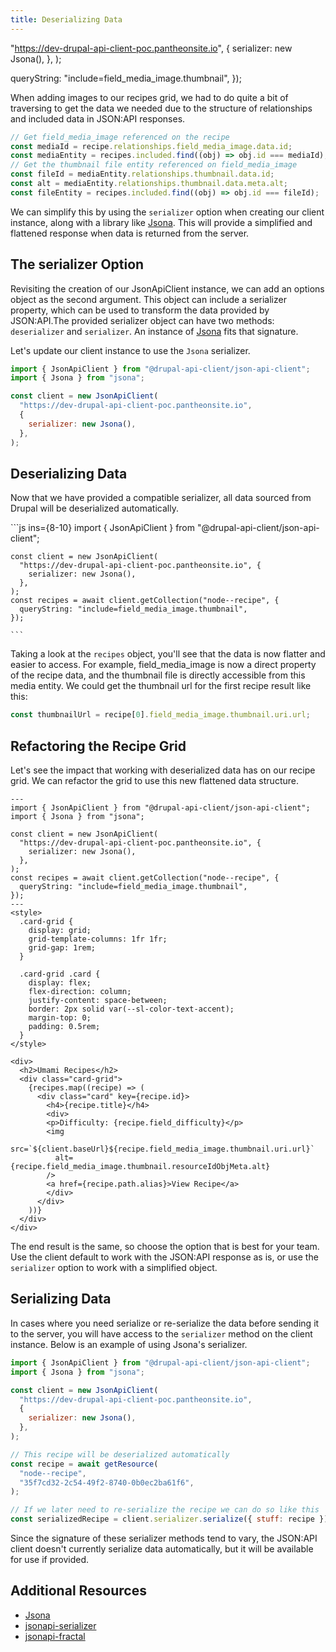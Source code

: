 ```yaml
---
title: Deserializing Data
---
```




  "https://dev-drupal-api-client-poc.pantheonsite.io",
  {
    serializer: new Jsona(),
  },
);

  queryString: "include=field_media_image.thumbnail",
});


When adding images to our recipes grid, we had to do quite a bit of traversing to get the data we needed due to the structure of relationships and included data in JSON:API responses.

```js
// Get field_media_image referenced on the recipe
const mediaId = recipe.relationships.field_media_image.data.id;
const mediaEntity = recipes.included.find((obj) => obj.id === mediaId);
// Get the thumbnail file entity referenced on field_media_image
const fileId = mediaEntity.relationships.thumbnail.data.id;
const alt = mediaEntity.relationships.thumbnail.data.meta.alt;
const fileEntity = recipes.included.find((obj) => obj.id === fileId);
```

We can simplify this by using the `serializer` option when creating our client instance, along with a library like [Jsona](https://www.npmjs.com/package/jsona). This will provide a simplified and flattened response when data is returned from the server.

## The serializer Option

Revisiting the creation of our JsonApiClient instance, we can add an options object as the second argument. This object can include a serializer property, which can be used to transform the data provided by JSON:API.The provided serializer object can have two methods: `deserializer` and `serializer`. An instance of [Jsona](https://www.npmjs.com/package/jsona) fits that signature.

Let's update our client instance to use the `Jsona` serializer.

```js
import { JsonApiClient } from "@drupal-api-client/json-api-client";
import { Jsona } from "jsona";

const client = new JsonApiClient(
  "https://dev-drupal-api-client-poc.pantheonsite.io",
  {
    serializer: new Jsona(),
  },
);
```

## Deserializing Data

Now that we have provided a compatible serializer, all data sourced from Drupal will be deserialized automatically.

<Tabs>
  <TabItem label="JS">
    ```js ins={8-10}
    import { JsonApiClient } from "@drupal-api-client/json-api-client";

    const client = new JsonApiClient(
      "https://dev-drupal-api-client-poc.pantheonsite.io", {
        serializer: new Jsona(),
      },
    );
    const recipes = await client.getCollection("node--recipe", {
      queryString: "include=field_media_image.thumbnail",
    });

    ```

  </TabItem>
  <TabItem label="Data">
    <JsonView client:only collapsed={1} src={recipes} />
  </TabItem>
</Tabs>

Taking a look at the `recipes` object, you'll see that the data is now flatter and easier to access. For example, field_media_image is now a direct property of the recipe data, and the thumbnail file is directly accessible from this media entity. We could get the thumbnail url for the first recipe result like this:

```js
const thumbnailUrl = recipe[0].field_media_image.thumbnail.uri.url;
```

## Refactoring the Recipe Grid

Let's see the impact that working with deserialized data has on our recipe grid. We can refactor the grid to use this new flattened data structure.

```astro live {6, 34, 36, 38, 40-41, 43, 46} ins={7-8}
---
import { JsonApiClient } from "@drupal-api-client/json-api-client";
import { Jsona } from "jsona";

const client = new JsonApiClient(
  "https://dev-drupal-api-client-poc.pantheonsite.io", {
    serializer: new Jsona(),
  },
);
const recipes = await client.getCollection("node--recipe", {
  queryString: "include=field_media_image.thumbnail",
});
---
<style>
  .card-grid {
    display: grid;
    grid-template-columns: 1fr 1fr;
    grid-gap: 1rem;
  }

  .card-grid .card {
    display: flex;
    flex-direction: column;
    justify-content: space-between;
    border: 2px solid var(--sl-color-text-accent);
    margin-top: 0;
    padding: 0.5rem;
  }
</style>

<div>
  <h2>Umami Recipes</h2>
  <div class="card-grid">
    {recipes.map((recipe) => (
      <div class="card" key={recipe.id}>
        <h4>{recipe.title}</h4>
        <div>
        <p>Difficulty: {recipe.field_difficulty}</p>
        <img
          src=`${client.baseUrl}${recipe.field_media_image.thumbnail.uri.url}`
          alt={recipe.field_media_image.thumbnail.resourceIdObjMeta.alt}
        />
        <a href={recipe.path.alias}>View Recipe</a>
        </div>
      </div>
    ))}
  </div>
</div>
```

The end result is the same, so choose the option that is best for your team. Use the client default to work with the JSON:API response as is, or use the `serializer` option to work with a simplified object.

## Serializing Data

In cases where you need serialize or re-serialize the data before sending it to the server, you will have access to the `serializer` method on the client instance. Below is an example of using Jsona's serializer.

```js
import { JsonApiClient } from "@drupal-api-client/json-api-client";
import { Jsona } from "jsona";

const client = new JsonApiClient(
  "https://dev-drupal-api-client-poc.pantheonsite.io",
  {
    serializer: new Jsona(),
  },
);

// This recipe will be deserialized automatically
const recipe = await getResource(
  "node--recipe",
  "35f7cd32-2c54-49f2-8740-0b0ec2ba61f6",
);

// If we later need to re-serialize the recipe we can do so like this
const serializedRecipe = client.serializer.serialize({ stuff: recipe });
```

Since the signature of these serializer methods tend to vary, the JSON:API client doesn't currently serialize data automatically, but it will be available for use if provided.

## Additional Resources

- [Jsona](https://www.npmjs.com/package/jsona)
- [jsonapi-serializer](https://www.npmjs.com/package/jsonapi-serializer)
- [jsonapi-fractal](https://github.com/andersondanilo/jsonapi-fractal)
